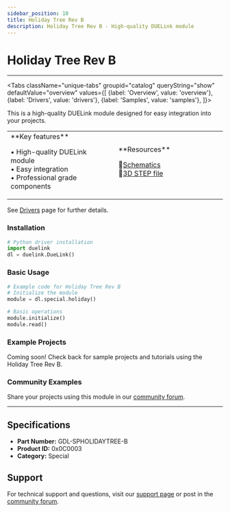 ```yaml
---
sidebar_position: 10
title: Holiday Tree Rev B
description: Holiday Tree Rev B - High-quality DUELink module
---
```



# Holiday Tree Rev B

<ProductImageSelector 
  partNumber="spholidaytree-b"
  productName="Holiday Tree Rev B"
/>

---

<Tabs className="unique-tabs" groupid="catalog" queryString="show" defaultValue="overview"
  values={[
    {label: 'Overview', value: 'overview'},
    {label: 'Drivers', value: 'drivers'},
    {label: 'Samples', value: 'samples'},
  ]}>

<TabItem value="overview">

This is a high-quality DUELink module designed for easy integration into your projects.

<table><td width='50%'>
**Key features**

• High-quality DUELink module<br/>
• Easy integration<br/>
• Professional grade components<br/>

</td><td width='50%'>
**Resources**
 
📄[Schematics](/sch/spholidaytree-b.pdf)<br/>
🔩[3D STEP file](/3d/spholidaytree-b.step)<br/>

</td></table>

</TabItem>

<TabItem value="drivers">

See [Drivers](../../engine/drivers) page for further details.

### Installation

```python
# Python driver installation
import duelink
dl = duelink.DueLink()
```

### Basic Usage

```python
# Example code for Holiday Tree Rev B
# Initialize the module
module = dl.special.holiday()

# Basic operations
module.initialize()
module.read()
```

</TabItem>

<TabItem value="samples">

### Example Projects

Coming soon! Check back for sample projects and tutorials using the Holiday Tree Rev B.

### Community Examples

Share your projects using this module in our [community forum](https://forums.ghielectronics.com).

</TabItem>

</Tabs>

---

## Specifications

- **Part Number:** GDL-SPHOLIDAYTREE-B
- **Product ID:** 0x0C0003
- **Category:** Special

## Support

For technical support and questions, visit our [support page](../../support) or post in the [community forum](https://forums.ghielectronics.com).
